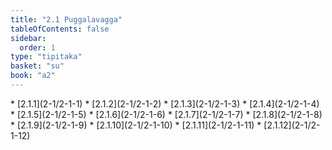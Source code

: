 ```yaml
---
title: "2.1 Puggalavagga"
tableOfContents: false
sidebar:
  order: 1
type: "tipitaka"
basket: "su"
book: "a2"
---
```



<DynamicBreadcrumb />



<TableOfContents book="a2" section="2.1">
* [2.1.1](2-1/2-1-1)
* [2.1.2](2-1/2-1-2)
* [2.1.3](2-1/2-1-3)
* [2.1.4](2-1/2-1-4)
* [2.1.5](2-1/2-1-5)
* [2.1.6](2-1/2-1-6)
* [2.1.7](2-1/2-1-7)
* [2.1.8](2-1/2-1-8)
* [2.1.9](2-1/2-1-9)
* [2.1.10](2-1/2-1-10)
* [2.1.11](2-1/2-1-11)
* [2.1.12](2-1/2-1-12)
</TableOfContents>